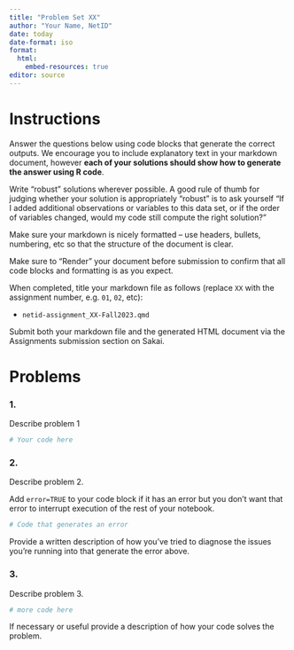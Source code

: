 ```yaml
---
title: "Problem Set XX"
author: "Your Name, NetID"
date: today
date-format: iso
format: 
  html:
    embed-resources: true
editor: source
---
```



# Instructions

Answer the questions below using code blocks that generate the correct outputs. We encourage you to include explanatory text in your markdown document, however **each of your solutions should show how to generate the answer using R code**. 

Write "robust" solutions wherever possible. A good rule of thumb for judging whether your solution is appropriately "robust" is to ask yourself "If I added additional observations or variables to this data set, or if the order of variables changed, would my code still compute the right solution?"

Make sure your markdown is nicely formatted -- use headers, bullets, numbering, etc so that the structure of the document is clear.

Make sure to "Render" your document before submission to confirm that all code blocks and formatting is as you expect.

When completed, title your markdown file as follows (replace `XX` with the assignment number, e.g. `01`, `02`, etc):

-   `netid-assignment_XX-Fall2023.qmd`

Submit both your markdown file and the generated HTML document via the Assignments submission section on Sakai.



# Problems

### 1. 

Describe problem 1

```r
# Your code here
```


### 2. 

Describe problem 2.

Add `error=TRUE` to your code block if it has an error but you don't want that error to interrupt execution of the rest of your notebook.

```r
# Code that generates an error
```

Provide a written description of how you've tried to diagnose the issues you're running into that generate the error above.

### 3. 

Describe problem 3.

```r
# more code here
```

If necessary or useful provide a description of how your code solves the problem.

